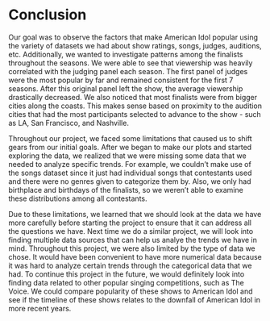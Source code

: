 # Conclusion

Our goal was to observe the factors that make American Idol popular using the variety of datasets we had about show ratings, songs, judges, auditions, etc. Additionally, we wanted to investigate patterns among the finalists throughout the seasons. We were able to see that viewership was heavily correlated with the judging panel each season. The first panel of judges were the most popular by far and remained consistent for the first 7 seasons. After this original panel left the show, the average viewership drastically decreased. We also noticed that most finalists were from bigger cities along the coasts. This makes sense based on proximity to the audition cities that had the most participants selected to advance to the show - such as LA, San Francisco, and Nashville. 

Throughout our project, we faced some limitations that caused us to shift gears from our initial goals. After we began to make our plots and started exploring the data, we realized that we were missing some data that we needed to analyze specific trends. For example, we couldn’t make use of the songs dataset since it just had individual songs that contestants used and there were no genres given to categorize them by. Also, we only had birthplace and birthdays of the finalists, so we weren’t able to examine these distributions among all contestants. 

Due to these limitations, we learned that we should look at the data we have more carefully before starting the project to ensure that it can address all the questions we have. Next time we do a similar project, we will look into finding multiple data sources that can help us analye the trends we have in mind. Throughout this project, we were also limited by the type of data we chose. It would have been convenient to have more numerical data because it was hard to analyze certain trends through the categorical data that we had. To continue this project in the future, we would definitely look into finding data related to other popular singing competitions, such as The Voice. We could compare popularity of these shows to American Idol and see if the timeline of these shows relates to the downfall of American Idol in more recent years.

